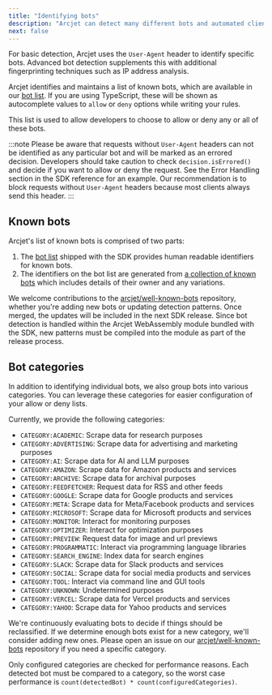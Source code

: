 ```yaml
---
title: "Identifying bots"
description: "Arcjet can detect many different bots and automated clients."
next: false
---
```



For basic detection, Arcjet uses the `User-Agent` header to identify specific
bots. Advanced bot detection supplements this with additional fingerprinting
techniques such as IP address analysis.

Arcjet identifies and maintains a list of known bots, which are available in our
[bot list](https://arcjet.com/bot-list). If you are using TypeScript, these will
be shown as autocomplete values to `allow` or `deny` options while writing your
rules.

This list is used to allow developers to choose to allow or deny any or all of
these bots.

:::note
Please be aware that requests without `User-Agent` headers can not be identified
as any particular bot and will be marked as an errored decision. Developers
should take caution to check `decision.isErrored()` and decide if you want to
allow or deny the request. See the Error Handling section in the SDK reference
for an example. Our recommendation is to block requests without `User-Agent`
headers because most clients always send this header.
:::

## Known bots

Arcjet's list of known bots is comprised of two parts:

1. The [bot list](https://arcjet.com/bot-list) shipped with the SDK provides human
   readable identifiers for known bots.
2. The identifiers on the bot list are generated from [a collection of known
   bots](https://github.com/arcjet/well-known-bots) which includes details of
   their owner and any variations.

We welcome contributions to the
[arcjet/well-known-bots](https://github.com/arcjet/well-known-bots) repository,
whether you're adding new bots or updating detection patterns. Once merged, the
updates will be included in the next SDK release. Since bot detection is handled
within the Arcjet WebAssembly module bundled with the SDK, new patterns must be
compiled into the module as part of the release process.

## Bot categories

In addition to identifying individual bots, we also group bots into various
categories. You can leverage these categories for easier configuration of your
allow or deny lists.

Currently, we provide the following categories:

- `CATEGORY:ACADEMIC`: Scrape data for research purposes
- `CATEGORY:ADVERTISING`: Scrape data for advertising and marketing purposes
- `CATEGORY:AI`: Scrape data for AI and LLM purposes
- `CATEGORY:AMAZON`: Scrape data for Amazon products and services
- `CATEGORY:ARCHIVE`: Scrape data for archival purposes
- `CATEGORY:FEEDFETCHER`: Request data for RSS and other feeds
- `CATEGORY:GOOGLE`: Scrape data for Google products and services
- `CATEGORY:META`: Scrape data for Meta/Facebook products and services
- `CATEGORY:MICROSOFT`: Scrape data for Microsoft products and services
- `CATEGORY:MONITOR`: Interact for monitoring purposes
- `CATEGORY:OPTIMIZER`: Interact for optimization purposes
- `CATEGORY:PREVIEW`: Request data for image and url previews
- `CATEGORY:PROGRAMMATIC`: Interact via programming language libraries
- `CATEGORY:SEARCH_ENGINE`: Index data for search engines
- `CATEGORY:SLACK`: Scrape data for Slack products and services
- `CATEGORY:SOCIAL`: Scrape data for social media products and services
- `CATEGORY:TOOL`: Interact via command line and GUI tools
- `CATEGORY:UNKNOWN`: Undetermined purposes
- `CATEGORY:VERCEL`: Scrape data for Vercel products and services
- `CATEGORY:YAHOO`: Scrape data for Yahoo products and services

We're continuously evaluating bots to decide if things should be reclassified.
If we determine enough bots exist for a new category, we'll consider adding new
ones. Please open an issue on our
[arcjet/well-known-bots](https://github.com/arcjet/well-known-bots) repository
if you need a specific category.

Only configured categories are checked for performance reasons. Each detected
bot must be compared to a category, so the worst case performance is
`count(detectedBot) * count(configuredCategories)`.

<Comments />
